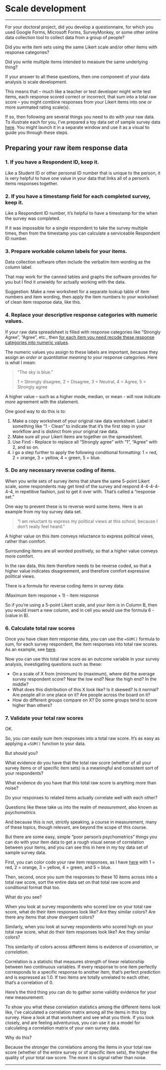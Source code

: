 # Scale development {.unnumbered}

------------------------------------------------------------------------

For your doctoral project, did you develop a questionnaire, for which you used Google Forms, Microsoft Forms, SurveyMonkey, or some other online data collection tool to collect data from a group of people?

Did you write item sets using the same Likert scale and/or other items with response categories?

Did you write multiple items intended to measure the same underlying thing?

If your answer to all these questions, then one component of your data analysis is scale development.

This means that -- much like a teacher or test developer might write test items, each response scored correct or incorrect, that sum into a total raw score -- you might combine responses from your Likert items into one or more summated rating scale(s).

If so, then following are several things you need to do with your raw data. To illustrate each for you, I've prepared a toy data set of sample survey data [here](https://docs.google.com/spreadsheets/d/1y-RlDXs8nl2udZ-LR6XZ_zoFHGsYXP0nLnl7JlCNVsc/edit?usp=sharing). You might launch it in a separate window and use it as a visual to guide you through these steps.

## Preparing your raw item response data

### 1. If you have a Respondent ID, keep it.

Like a Student ID or other personal ID number that is unique to the person, it is very helpful to have one value in your data that links all of a person's items responses together.

### 2. If you have a timestamp field for each completed survey, keep it.

Like a Respondent ID number, it's helpful to have a timestamp for the when the survey was completed.

If it was impossible for a single respondent to take the survey multiple times, then from the timestamp you can calculate a serviceable Respondent ID number.

### 3. Prepare workable column labels for your items.

Data collection software often include the verbatim item wording as the column label.

That may work for the canned tables and graphs the software provides for you but I find it unwieldy for actually working with the data.

Suggestion: Make a new worksheet for a separate lookup table of item numbers and item wording, then apply the item numbers to your worksheet of clean item response data, like this.

### 4. Replace your descriptive response categories with numeric values.

If your raw data spreadsheet is filled with response categories like "Strongly Agree", "Agree", etc., then [for each item you need recode these response categories into numeric values]{.underline}.

The numeric values you assign to these labels are important, because they assign an *order* or *quantitative* *meaning* to your response categories. Here is what I mean:

> "The sky is blue."
>
> 1 = Strongly disagree, 2 = Disagree, 3 = Neutral, 4 = Agree, 5 = Strongly agree

A higher value -- such as a higher mode, median, or mean - will now indicate *more* agreement with the statement.

One good way to do this is to:

1.  Make a copy worksheet of your original raw data worksheet. Label it something like "1 - Clean" to indicate that it's the first step in your workflow and is distinct from your original raw data.
2.  Make sure all your Likert items are together on the spreadsheet.
3.  Use Find - Replace to replace all "Strongly agree" with "1", "Agree" with 2, and so on.
4.  I go a step further to apply the following conditional formatting: 1 = red, 2 = orange, 3 = yellow, 4 = green, 5 = blue.

### 5. Do any necessary reverse coding of items.

When you write sets of survey items that share the same 5-point Likert scale, some respondents may get tired of the survey and respond 4-4-4-4-4-4, in repetitive fashion, just to get it over with. That's called a "response set."

One way to prevent these is to reverse word some items. Here is an example from my toy survey data set.

> "I am reluctant to express my political views at this school, because I don't really feel heard."

A higher value on this item conveys reluctance to express political views, rather than comfort.

Surrounding items are all worded positively, so that a higher value conveys more comfort.

In the raw data, this item therefore needs to be reverse coded, so that a higher value indicates disagreement, and therefore comfort expressive political views.

There is a formula for reverse coding items in survey data:

(Maximum item response + 1) - item response

So if you're using a 5-point Likert scale, and your item is in Column B, then you would insert a new column, and in cell you would use the formula 6 - (value in B).

### 6. Calculate total raw scores

Once you have clean item response data, you can use the `=SUM()` formula to sum, for each survey respondent, the item responses into total raw scores. As an example, see [here](https://docs.google.com/spreadsheets/d/1y-RlDXs8nl2udZ-LR6XZ_zoFHGsYXP0nLnl7JlCNVsc/edit?usp=sharing).

Now you can use this total raw score as an outcome variable in your survey analysis, investigating questions such as these:

-   On a scale of X from (minimum) to (maximum), where did the average survey respondent score? Near the low end? Near the high end? In the middle?
-   What does this distribution of this X look like? Is it skewed? Is it normal? Are people all in one place on it? Are people across the board on it?
-   How do different groups compare on X? Do some groups tend to score higher than others?

### 7. Validate your total raw scores

OK.

So, you *can* easily sum item responses into a total raw score. It's as easy as applying a `=SUM()` function to your data.

But *should* you?

What evidence do you have that the total raw score (whether of all your survey items or of specific item sets) is a meaningful and consistent sort of your respondents? 

What evidence do you have that this total raw score is anything more than noise? 

Do your responses to related items actually correlate well with each other?

Questions like these take us into the realm of *measurement*, also known as *psychometrics*.

And because this is not, strictly speaking, a course in measurement, many of these topics, though relevant, are beyond the scope of this course.

But there are some easy, simple "poor person's psychometrics" things you can do with your item data to get a rough visual sense of correlation between your items, and you can see this in here in my toy data set of sample survey data.

First, you can color code your raw item responses, as I have [here](https://docs.google.com/spreadsheets/d/1y-RlDXs8nl2udZ-LR6XZ_zoFHGsYXP0nLnl7JlCNVsc/edit?usp=sharing) with 1 = red, 2 = orange, 3 = yellow, 4 = green, and 5 = blue.

Then, second, once you sum the responses to these 10 items across into a total raw score, sort the entire data set on that total raw score and conditional format that too.

What do you see?

When you look at survey respondents who scored low on your total raw score, what do their item responses look like? Are they similar colors? Are there any items that show divergent colors?

Similarly, when you look at survey respondents who scored high on your total raw score, what do their item responses look like? Are they similar colors?

This similarity of colors across different items is evidence of *covariation*, or *correlation*.

Correlation is a statistic that measures strength of linear relationship between two continuous variables. If every response to one item perfectly corresponds to a specific response to another item, that's perfect prediction and is expressed as 1.0. If two items are totally unrelated to each other, that's a correlation of 0.

Here's the third thing you can do to gather some validity evidence for your new measurement:

To show you what these correlation statistics among the different items look like, I've calculated a correlation matrix among all the items in this toy survey. Have a look at that worksheet and see what you think. If you look closely, and are feeling adventurous, you can use it as a model for calculating a correlation matrix of your own survey data. 


Why do this?

Because the stronger the correlations among the items in your total raw score (whether of the entire survey or of specific item sets), the higher the quality of your total raw score. The more it is signal rather than noise.

------------------------------------------------------------------------
